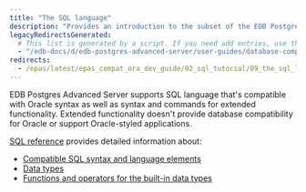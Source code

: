 ```yaml
---
title: "The SQL language"
description: "Provides an introduction to the subset of the EDB Postgres Advanced Server SQL language that is compatible with Oracle databases"
legacyRedirectsGenerated:
  # This list is generated by a script. If you need add entries, use the `legacyRedirects` key.
  - "/edb-docs/d/edb-postgres-advanced-server/user-guides/database-compatibility-for-oracle-developers-guide/9.5/Database_Compatibility_for_Oracle_Developers_Guide.1.037.html"
redirects:
  - /epas/latest/epas_compat_ora_dev_guide/02_sql_tutorial/09_the_sql_language/ #generated for docs/epas/reorg-role-use-case-mode
---
```


<div id="the_sql_language" class="registered_link"></div>

EDB Postgres Advanced Server supports SQL language that's compatible with Oracle syntax as well as syntax and commands for extended functionality. Extended functionality doesn't provide database compatibility for Oracle or support Oracle-styled applications.

[SQL reference](../../../reference/sql_reference/) provides detailed information about:

-   [Compatible SQL syntax and language elements](../../../reference/sql_reference/01_sql_syntax/)
-   [Data types](../../../reference/sql_reference/02_data_types/)
-   [Functions and operators for the built-in data types](../../../reference/sql_reference/03_functions_and_operators/)

